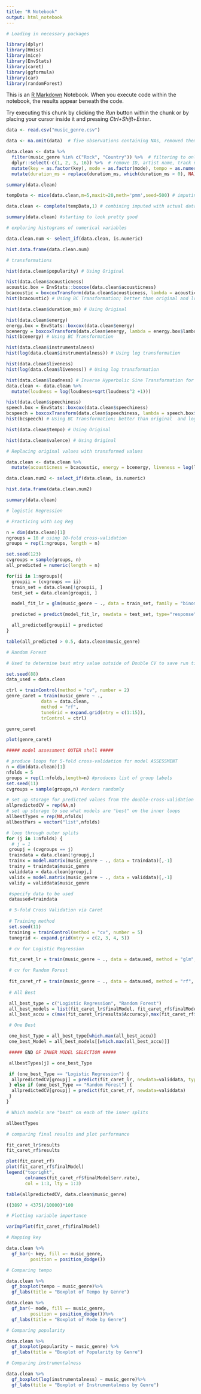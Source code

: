 ---
title: "R Notebook"
output: html_notebook
---
```{r}
# Loading in necessary packages

library(dplyr)
library(Hmisc)
library(mice)
library(EnvStats)
library(caret)
library(ggformula)
library(car)
library(randomForest)

```

This is an [R Markdown](http://rmarkdown.rstudio.com) Notebook. When you execute code within the notebook, the results appear beneath the code. 

Try executing this chunk by clicking the *Run* button within the chunk or by placing your cursor inside it and pressing *Ctrl+Shift+Enter*. 

```{r}

data <- read.csv("music_genre.csv")

data <- na.omit(data)  # five observations containing NAs, removed them

data.clean <- data %>% 
  filter(music_genre %in% c("Rock", "Country")) %>%  # filtering to only include Rock and Country songs
  dplyr::select(-c(1, 2, 3, 16)) %>%  # remove ID, artist name, track name, obtained date
  mutate(key = as.factor(key), mode = as.factor(mode), tempo = as.numeric(tempo), music_genre = as.factor(music_genre)) %>% # convert factor variables and tempo to numeric
  mutate(duration_ms = replace(duration_ms, which(duration_ms < 0), NA)) # replacing negative duration_ms values with NA to be imputed in next step

summary(data.clean)

```


```{r, include=FALSE}

tempData <- mice(data.clean,m=5,maxit=20,meth='pmm',seed=500) # imputing missing data (tempo and duration_ms)

data.clean <- complete(tempData,1) # combining imputed with actual data

```


```{r}

summary(data.clean) #starting to look pretty good

```




```{r}
# exploring histograms of numerical variables

data.clean.num <- select_if(data.clean, is.numeric)

hist.data.frame(data.clean.num)
```


```{r}

# transformations

hist(data.clean$popularity) # Using Original

hist(data.clean$acousticness)
acoustic.box = EnvStats::boxcox(data.clean$acousticness)
bcacoustic = boxcoxTransform(data.clean$acousticness, lambda = acoustic.box$lambda[which.max(acoustic.box$objective)])
hist(bcacoustic) # Using BC Transformation; better than original and log transformation

hist(data.clean$duration_ms) # Using Original

hist(data.clean$energy)
energy.box = EnvStats::boxcox(data.clean$energy)
bcenergy = boxcoxTransform(data.clean$energy, lambda = energy.box$lambda[which.max(energy.box$objective)])
hist(bcenergy) # Using BC Transformation

hist(data.clean$instrumentalness)
hist(log(data.clean$instrumentalness)) # Using log transformation

hist(data.clean$liveness)
hist(log(data.clean$liveness)) # Using log transformation

hist(data.clean$loudness) # Inverse Hyperbolic Sine Transformation for negative values
data.clean <- data.clean %>%
  mutate(loudness = log(loudness+sqrt(loudness^2 +1)))

hist(data.clean$speechiness)
speech.box = EnvStats::boxcox(data.clean$speechiness)
bcspeech = boxcoxTransform(data.clean$speechiness, lambda = speech.box$lambda[which.max(speech.box$objective)])
hist(bcspeech) # Using BC Transformation; better than original  and log transformation

hist(data.clean$tempo) # Using Original

hist(data.clean$valence) # Using Original

```
```{r}
# Replacing original values with transformed values

data.clean <- data.clean %>%
  mutate(acousticness = bcacoustic, energy = bcenergy, liveness = log(liveness), speechiness = bcspeech)

data.clean.num2 <- select_if(data.clean, is.numeric)

hist.data.frame(data.clean.num2)

summary(data.clean)

```


```{r}
# logistic Regression

# Practicing with Log Reg

n = dim(data.clean)[1]
ngroups = 10 # using 10-fold cross-validation
groups = rep(1:ngroups, length = n)

set.seed(123)
cvgroups = sample(groups, n)
all_predicted = numeric(length = n)

for(ii in 1:ngroups){
  groupii = (cvgroups == ii)
  train_set = data.clean[!groupii, ]
  test_set = data.clean[groupii, ]

  model_fit_lr = glm(music_genre ~ ., data = train_set, family = "binomial")

  predicted = predict(model_fit_lr, newdata = test_set, type="response")

  all_predicted[groupii] = predicted
}

table(all_predicted > 0.5, data.clean$music_genre)

```


```{r}
# Random Forest

# Used to determine best mtry value outside of Double CV to save run time

set.seed(88)
data_used = data.clean

ctrl = trainControl(method = "cv", number = 2)
genre_caret = train(music_genre ~ .,
             data = data.clean,
             method = "rf",
             tuneGrid = expand.grid(mtry = c(1:15)),
             trControl = ctrl)

genre_caret

plot(genre_caret)


```

```{r}

##### model assessment OUTER shell #####

# produce loops for 5-fold cross-validation for model ASSESSMENT
n = dim(data.clean)[1]
nfolds = 5
groups = rep(1:nfolds,length=n) #produces list of group labels
set.seed(11)
cvgroups = sample(groups,n) #orders randomly

# set up storage for predicted values from the double-cross-validation
allpredictedCV = rep(NA,n)
# set up storage to see what models are "best" on the inner loops
allbestTypes = rep(NA,nfolds)
allbestPars = vector("list",nfolds)

# loop through outer splits
for (j in 1:nfolds) {
  # j = 1
 groupj = (cvgroups == j)
 traindata = data.clean[!groupj,]
 trainx = model.matrix(music_genre ~ ., data = traindata)[,-1]
 trainy = traindata$music_genre
 validdata = data.clean[groupj,]
 validx = model.matrix(music_genre ~ ., data = validdata)[,-1]
 validy = validdata$music_genre

 #specify data to be used
 dataused=traindata

 # 5-fold Cross Validation via Caret
 
 # Training method
 set.seed(11)
 training = trainControl(method = "cv", number = 5)
 tunegrid <- expand.grid(mtry = c(2, 3, 4, 5))

 # cv for Logistic Regression

 fit_caret_lr = train(music_genre ~ ., data = dataused, method = "glm", family = "binomial", trControl = training)

 # cv for Random Forest
 
 fit_caret_rf = train(music_genre ~ ., data = dataused, method = "rf", tuneGrid = tunegrid, trControl = training)
 
 # All Best

 all_best_type = c("Logistic Regression", "Random Forest")
 all_best_models = list(fit_caret_lr$finalModel, fit_caret_rf$finalModel)
 all_best_accu = c(max(fit_caret_lr$results$Accuracy),max(fit_caret_rf$results$Accuracy))

 # One Best

 one_best_Type = all_best_type[which.max(all_best_accu)]
 one_best_Model = all_best_models[[which.max(all_best_accu)]]

 ##### END OF INNER MODEL SELECTION #####

 allbestTypes[j] = one_best_Type

 if (one_best_Type == "Logistic Regression") { 
  allpredictedCV[groupj] = predict(fit_caret_lr, newdata=validdata, type = "response")
 } else if (one_best_Type == "Random Forest") { 
  allpredictedCV[groupj] = predict(fit_caret_rf, newdata=validdata)
 }
}

# Which models are "best" on each of the inner splits

allbestTypes


```

```{r}
# comparing final results and plot performance

fit_caret_lr$results
fit_caret_rf$results

plot(fit_caret_rf)
plot(fit_caret_rf$finalModel)
legend("topright", 
       colnames(fit_caret_rf$finalModel$err.rate), 
       col = 1:3, lty = 1:3)

table(allpredictedCV, data.clean$music_genre)

((3897 + 4375)/10000)*100

```

```{r}
# Plotting variable importance

varImpPlot(fit_caret_rf$finalModel)


```

```{r}
# Mapping key

data.clean %>%
  gf_bar(~ key, fill =~ music_genre, 
         position = position_dodge())

```

```{r}
# Comparing tempo

data.clean %>%
  gf_boxplot(tempo ~ music_genre)%>%
  gf_labs(title = "Boxplot of Tempo by Genre")

data.clean %>%
  gf_bar(~ mode, fill =~ music_genre, 
         position = position_dodge())%>%
  gf_labs(title = "Boxplot of Mode by Genre")

```

```{r}
# Comparing popularity

data.clean %>%
  gf_boxplot(popularity ~ music_genre) %>%
  gf_labs(title = "Boxplot of Popularity by Genre")

```

```{r}
# Comparing instrumentalness

data.clean %>%
  gf_boxplot(log(instrumentalness) ~ music_genre)%>%
  gf_labs(title = "Boxplot of Instrumentalness by Genre")
```













































































